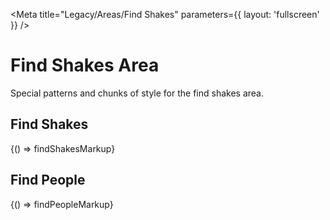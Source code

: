
<Meta title="Legacy/Areas/Find Shakes" parameters={{ layout: 'fullscreen' }} />

# Find Shakes Area

Special patterns and chunks of style for the find shakes area.

## Find Shakes

<Canvas>
  <Story name="Find Shakes">{() => findShakesMarkup}</Story>
</Canvas>

## Find People

<Canvas>
  <Story name="Find People">{() => findPeopleMarkup}</Story>
</Canvas>
